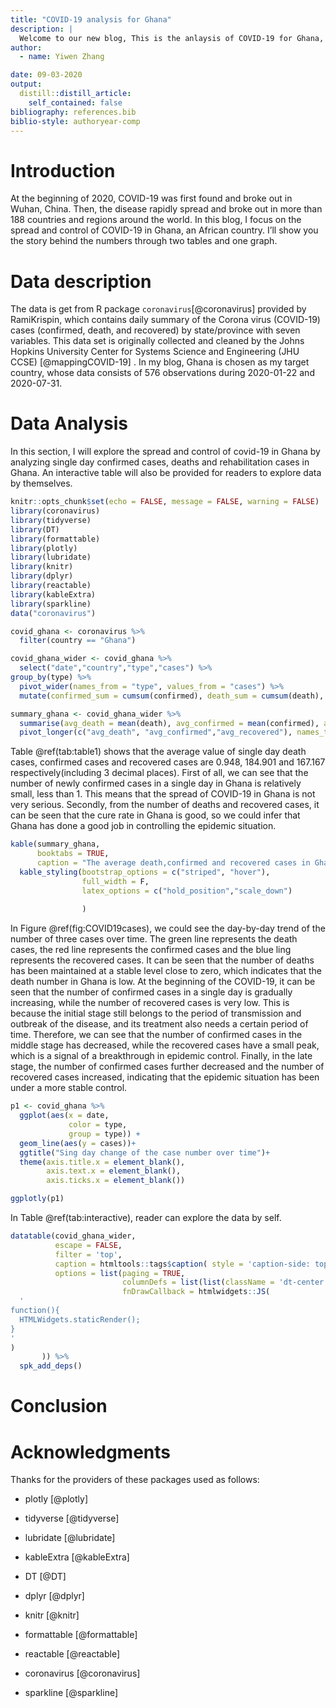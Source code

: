 ```yaml
---
title: "COVID-19 analysis for Ghana"
description: |
  Welcome to our new blog, This is the anlaysis of COVID-19 for Ghana, mainly focusing on the confirmed case numbers. Hope you can enjoy reading what I share and display!
author:
  - name: Yiwen Zhang 

date: 09-03-2020
output:
  distill::distill_article:
    self_contained: false
bibliography: references.bib
biblio-style: authoryear-comp
---
```


# Introduction
At the beginning of 2020, COVID-19 was first found and broke out in Wuhan, China. Then, the disease rapidly spread and broke out in more than 188 countries and regions around the world. In this blog, I focus on the spread and control of COVID-19 in Ghana, an African country. I'll show you the story behind the numbers through two tables and one graph.

# Data description
The  data is get from R package `coronavirus`[@coronavirus] provided by RamiKrispin, which contains daily summary of the Corona virus (COVID-19) cases (confirmed, death, and recovered) by state/province with seven variables. This data set is originally collected and cleaned by the Johns Hopkins University Center for Systems Science and Engineering (JHU CCSE) [@mappingCOVID-19] . In my blog, Ghana is chosen as my target country, whose data consists of 576 observations during 2020-01-22 and 2020-07-31.

# Data Analysis

In this section, I will explore the spread and control of covid-19 in Ghana by analyzing single day confirmed cases, deaths and rehabilitation cases in Ghana. An interactive table will also be provided for readers to explore data by themselves.
```r
knitr::opts_chunk$set(echo = FALSE, message = FALSE, warning = FALSE)
library(coronavirus)
library(tidyverse)
library(DT)
library(formattable)
library(plotly)
library(lubridate)
library(knitr)
library(dplyr)
library(reactable)
library(kableExtra)
library(sparkline)
data("coronavirus")

```

```r
covid_ghana <- coronavirus %>%
  filter(country == "Ghana") 
```

```r
covid_ghana_wider <- covid_ghana %>%
  select("date","country","type","cases") %>%
group_by(type) %>%
  pivot_wider(names_from = "type", values_from = "cases") %>%
  mutate(confirmed_sum = cumsum(confirmed), death_sum = cumsum(death), recovered_sum = cumsum(recovered)) 
```

```r
summary_ghana <- covid_ghana_wider %>%
  summarise(avg_death = mean(death), avg_confirmed = mean(confirmed), avg_recovered = mean(recovered)) %>%
  pivot_longer(c("avg_death", "avg_confirmed","avg_recovered"), names_to = "type", values_to = "avg") 
```

Table \@ref(tab:table1) shows that the average value of single day death cases, confirmed cases and recovered cases are 0.948, 184.901 and 167.167 respectively(including 3 decimal places). First of all, we can see that the number of newly confirmed cases in a single day in Ghana is relatively small, less than 1. This means that the spread of COVID-19 in Ghana is not very serious. Secondly, from the number of deaths and recovered cases, it can be seen that the cure rate in Ghana is good, so we could infer that Ghana has done a good job in controlling the epidemic situation.
```r
kable(summary_ghana,
      booktabs = TRUE, 
      caption = "The average death,confirmed and recovered cases in Ghana") %>%
  kable_styling(bootstrap_options = c("striped", "hover"), 
                full_width = F,
                latex_options = c("hold_position","scale_down")
                
                )


```

In Figure \@ref(fig:COVID19cases), we could see the day-by-day trend of the number of three cases over time. The green line represents the death cases, the red line represents the confirmed cases and the blue ling represents the recovered cases. It can be seen that the number of deaths has been maintained at a stable level close to zero, which indicates that the death number in Ghana is low. At the beginning of the COVID-19, it can be seen that the number of confirmed cases in a single day is gradually increasing, while the number of recovered cases is very low. This is because the initial stage still belongs to the period of transmission and outbreak of the disease, and its treatment also needs a certain period of time. Therefore, we can see that the number of confirmed cases in the middle stage has decreased, while the recovered cases have a small peak, which is a signal of a breakthrough in epidemic control. Finally, in the late stage, the number of confirmed cases further decreased and the number of recovered cases increased, indicating that the epidemic situation has been under a more stable control.
```r
p1 <- covid_ghana %>%
  ggplot(aes(x = date,
             color = type,
             group = type)) +
  geom_line(aes(y = cases))+
  ggtitle("Sing day change of the case number over time")+
  theme(axis.title.x = element_blank(),
        axis.text.x = element_blank(),
        axis.ticks.x = element_blank())

ggplotly(p1)
``` 

In Table \@ref(tab:interactive), reader can explore the data by self. 
```r
datatable(covid_ghana_wider, 
          escape = FALSE,
          filter = 'top',
          caption = htmltools::tags$caption( style = 'caption-side: top; text-align: center; color:pink; padding-bottom: 20px; font-size:220% ;','Case number of COVID-19 in Ghana'),
          options = list(paging = TRUE, 
                         columnDefs = list(list(className = 'dt-center', targets = 3:5)),
                         fnDrawCallback = htmlwidgets::JS(
  '
function(){
  HTMLWidgets.staticRender();
}
'
)
       )) %>%
  spk_add_deps()
```

# Conclusion


# Acknowledgments

Thanks for the providers of these packages used as follows:


- plotly [@plotly]

- tidyverse [@tidyverse]

- lubridate [@lubridate] 

- kableExtra [@kableExtra]

- DT [@DT]

- dplyr [@dplyr]

- knitr [@knitr]

- formattable [@formattable]

- reactable [@reactable]

- coronavirus [@coronavirus]

- sparkline [@sparkline]